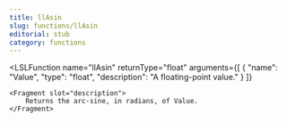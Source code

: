 ```yaml
---
title: llAsin
slug: functions/llAsin
editorial: stub
category: functions
---
```


<LSLFunction
	name="llAsin"
	returnType="float"
	arguments={[
	{
		"name": "Value",
		"type": "float",
		"description": "A floating-point value."
	}
]}
>
	<Fragment slot="description">
		Returns the arc-sine, in radians, of Value.
	</Fragment>
</LSLFunction>
